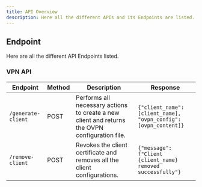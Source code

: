 ```yaml
---
title: API Overview
description: Here all the different APIs and its Endpoints are listed.
---
```




## Endpoint
Here are all the different API Endpoints listed.

### VPN API
| Endpoint           | Method | Description                                                                                    | Response                                                        |
| ------------------ | ------ | ---------------------------------------------------------------------------------------------- | --------------------------------------------------------------- |
| `/generate-client` | POST   | Performs all necessary actions to create a new client and returns the OVPN configuration file. | `{"client_name": [client_name], "ovpn_config": [ovpn_content]}` |
| `/remove-client`   | POST   | Revokes the client certificate and removes all the client configurations.                      | `{"message": f"Client {client_name} removed successfully"}`     |
